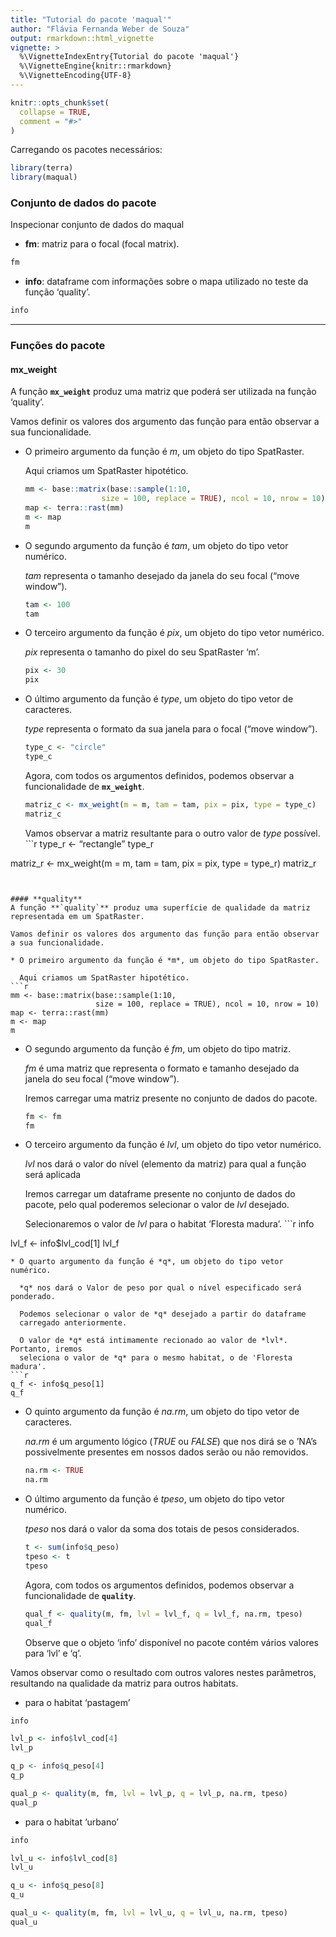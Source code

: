 ```yaml
---
title: "Tutorial do pacote 'maqual'"
author: "Flávia Fernanda Weber de Souza"
output: rmarkdown::html_vignette
vignette: >
  %\VignetteIndexEntry{Tutorial do pacote 'maqual'}
  %\VignetteEngine{knitr::rmarkdown}
  %\VignetteEncoding{UTF-8}
---
```


```r
knitr::opts_chunk$set(
  collapse = TRUE,
  comment = "#>"
)
```

Carregando os pacotes necessários:
```r
library(terra)
library(maqual)
```

### Conjunto de dados do pacote
Inspecionar conjunto de dados do maqual

* **fm**: matriz para o focal (focal matrix).
```r
fm
```
* **info**: dataframe com informações sobre o mapa utilizado no teste da função 'quality'.
```r
info
```

--------------
### Funções do pacote

#### **mx_weight**
A função **`mx_weight`** produz uma matriz que poderá ser utilizada na função 'quality'.

Vamos definir os valores dos argumento das função para então observar a sua funcionalidade.

* O primeiro argumento da função é *m*, um objeto do tipo SpatRaster.
  
  Aqui criamos um SpatRaster hipotético.
```r
mm <- base::matrix(base::sample(1:10,
                   size = 100, replace = TRUE), ncol = 10, nrow = 10)
map <- terra::rast(mm)
m <- map
m
```
* O segundo argumento da função é *tam*, um objeto do tipo vetor numérico.

  *tam* representa o tamanho desejado da janela do seu focal ("move window").
```r
tam <- 100
tam
```
* O terceiro argumento da função é *pix*, um objeto do tipo vetor numérico.

  *pix* representa o tamanho do pixel do seu SpatRaster 'm'.
```r
pix <- 30
pix
```
* O último argumento da função é *type*, um objeto do tipo vetor de caracteres.

  *type* representa o formato da sua janela para o focal ("move window").
```r
type_c <- "circle"
type_c
```
Agora, com todos os argumentos definidos,
podemos observar a funcionalidade de **`mx_weight`**.
```r
matriz_c <- mx_weight(m = m, tam = tam, pix = pix, type = type_c)
matriz_c
```
Vamos observar a matriz resultante para o outro valor de *type* possível.
```r
type_r <- "rectangle"
type_r

matriz_r <- mx_weight(m = m, tam = tam, pix = pix, type = type_r)
matriz_r
```


#### **quality**
A função **`quality`** produz uma superfície de qualidade da matriz
representada em um SpatRaster.

Vamos definir os valores dos argumento das função para então observar
a sua funcionalidade.

* O primeiro argumento da função é *m*, um objeto do tipo SpatRaster.
  
  Aqui criamos um SpatRaster hipotético.
```r
mm <- base::matrix(base::sample(1:10,
                   size = 100, replace = TRUE), ncol = 10, nrow = 10)
map <- terra::rast(mm)
m <- map
m
```
* O segundo argumento da função é *fm*, um objeto do tipo matriz.

  *fm* é uma matriz que representa o formato e tamanho desejado da janela 
  do seu focal ("move window").
  
  Iremos carregar uma matriz presente no conjunto de dados do pacote.
```r
fm <- fm
fm
```
* O terceiro argumento da função é *lvl*, um objeto do tipo vetor numérico.

  *lvl* nos dará o valor do nível (elemento da matriz) para qual a função será 
  aplicada
  
  Iremos carregar um dataframe presente no conjunto de dados do pacote, pelo 
  qual poderemos selecionar o valor de *lvl* desejado.
  
  Selecionaremos o valor de *lvl* para o habitat 'Floresta madura'.
```r
info

lvl_f <- info$lvl_cod[1]
lvl_f
```
* O quarto argumento da função é *q*, um objeto do tipo vetor numérico.

  *q* nos dará o Valor de peso por qual o nível especificado será ponderado.
  
  Podemos selecionar o valor de *q* desejado a partir do dataframe
  carregado anteriormente.
  
  O valor de *q* está intimamente recionado ao valor de *lvl*. Portanto, iremos 
  seleciona o valor de *q* para o mesmo habitat, o de 'Floresta madura'.
```r
q_f <- info$q_peso[1]
q_f
```
* O quinto argumento da função é *na.rm*, um objeto do tipo vetor de caracteres.

  *na.rm* é um argumento lógico (*TRUE* ou *FALSE*) que nos dirá se o 'NA's
  possivelmente presentes em nossos dados serão ou não removidos.
```r
na.rm <- TRUE
na.rm
```
* O último argumento da função é *tpeso*, um objeto do tipo vetor numérico.

  *tpeso* nos dará o valor da soma dos totais de pesos considerados.
```r
t <- sum(info$q_peso)
tpeso <- t
tpeso
```
Agora, com todos os argumentos definidos,
podemos observar a funcionalidade de **`quality`**.
```r
qual_f <- quality(m, fm, lvl = lvl_f, q = lvl_f, na.rm, tpeso)
qual_f
```
Observe que o objeto 'info' disponível no pacote contém vários valores para 'lvl'
e 'q'. 

Vamos observar como o resultado com outros valores nestes parâmetros,
resultando na qualidade da matriz para outros habitats.

* para o habitat 'pastagem'
```r
info

lvl_p <- info$lvl_cod[4]
lvl_p

q_p <- info$q_peso[4]
q_p

qual_p <- quality(m, fm, lvl = lvl_p, q = lvl_p, na.rm, tpeso)
qual_p
```

* para o habitat 'urbano'
```r
info

lvl_u <- info$lvl_cod[8]
lvl_u

q_u <- info$q_peso[8]
q_u

qual_u <- quality(m, fm, lvl = lvl_u, q = lvl_u, na.rm, tpeso)
qual_u
```






